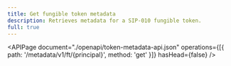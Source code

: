 ```yaml
---
title: Get fungible token metadata
description: Retrieves metadata for a SIP-010 fungible token.
full: true
---
```


<APIPage
  document="./openapi/token-metadata-api.json"
  operations={[{ path: '/metadata/v1/ft/{principal}', method: 'get' }]}
  hasHead={false}
/>